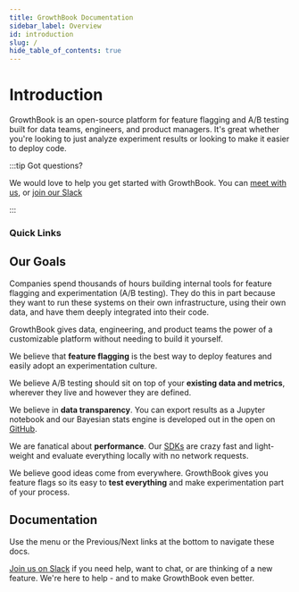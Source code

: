 ```yaml
---
title: GrowthBook Documentation
sidebar_label: Overview
id: introduction
slug: /
hide_table_of_contents: true
---
```



# Introduction

GrowthBook is an open-source platform for feature flagging and A/B testing built for data teams, engineers, and product managers.
It's great whether you're looking to just analyze experiment results or looking to make it easier to deploy code.

:::tip Got questions?

We would love to help you get started with GrowthBook. You can [meet with us](https://calendly.com/growthbook), or [join our Slack](https://slack.growthbook.io?ref=docs-home)

:::

### Quick Links

<div className="row is-multiline">
    <div className="col col--4">
        <ButtonCard
            to={'/overview'}
            title="How it works"
            description="Learn about what GrowthBook does and how it works"
            style={{ height: '100%' }}
            color="default"
        ></ButtonCard>
    </div>
        <div className="col col--4">
            <ButtonCard
                to={'/self-host'}
                title="Self-Host"
                description="Learn about running GrowthBook on your own infrastructure"
                style={{ height: '100%' }}
            ></ButtonCard>
        </div>
    <div className="col col--4">
        <ButtonCard
            to={'/lib'}
            title="SDK Docs"
            description="Learn about the GrowthBook SDKs"
            style={{ height: '100%' }}
            color="default"
        ></ButtonCard>
    </div>
  <div className="col margin-top--md">
    <ButtonCard
      aLink={true}
      to={'/open-guide-to-ab-testing.v1.0.pdf'}
      title="Get our open source guide to successful A/B testing"
      description="This guide outlines everything you need to know as you scale up experimentation at your company. It covers everything from foundational knowledge (“what is an A/B test?”) to advanced topics and common mistakes."
      style={{ height: '100%' }}
      color="default"
    ></ButtonCard>
  </div>
</div>

## Our Goals

Companies spend thousands of hours building internal tools for feature flagging and experimentation (A/B testing).
They do this in part because they want to run these systems on their own infrastructure, using their own data, and have them deeply integrated into their code.

GrowthBook gives data, engineering, and product teams the power of a customizable platform without needing to build it yourself.

We believe that **feature flagging** is the best way to deploy features and easily adopt an experimentation culture.

We believe A/B testing should sit on top of your **existing data and metrics**, wherever they live and however they are defined.

We believe in **data transparency**. You can export results as a Jupyter notebook and our Bayesian stats engine is developed out in the open on [GitHub](https://github.com/growthbook/growthbook/tree/main/packages/stats).

We are fanatical about **performance**. Our [SDKs](/lib) are crazy fast and light-weight and evaluate everything locally with no network requests.

We believe good ideas come from everywhere. GrowthBook gives you feature flags so its easy to **test everything** and make experimentation part of your process.

## Documentation

Use the menu or the Previous/Next links at the bottom to navigate these docs.

[Join us on Slack](https://slack.growthbook.io?ref=docs-home) if you need help, want to chat, or are thinking of a new feature. We're here to help - and to make GrowthBook even better.
